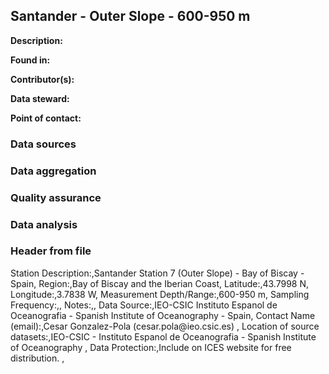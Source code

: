 ## Santander - Outer Slope - 600-950 m

**Description:** 


**Found in:**

**Contributor(s):**

**Data steward:**

**Point of contact:**

### Data sources

### Data aggregation

### Quality assurance

### Data analysis

### Header from file
Station Description:,Santander Station 7 (Outer Slope) - Bay of Biscay - Spain,
Region:,Bay of Biscay and the Iberian Coast,
Latitude:,43.7998 N,
Longitude:,3.7838 W,
Measurement Depth/Range:,600-950 m,
Sampling Frequency:,,
Notes:,,
Data Source:,IEO-CSIC Instituto Espanol de Oceanografia - Spanish Institute of Oceanography - Spain,
Contact Name (email):,Cesar Gonzalez-Pola (cesar.pola@ieo.csic.es) ,
Location of source datasets:,IEO-CSIC - Instituto Espanol de Oceanografia - Spanish Institute of Oceanography ,
Data Protection:,Include on ICES website for free distribution. ,
